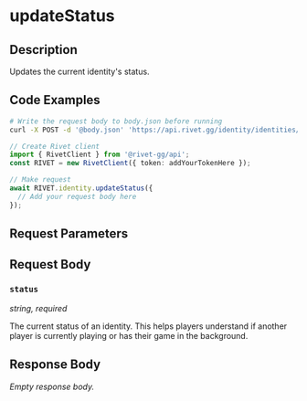 

# updateStatus

## Description

Updates the current identity's status.


## Code Examples

<CodeGroup title='Request' tag='POST' label='https://api.rivet.gg/identity/identities/identities/self/status'>

```bash {{ title: 'cURL' }}
# Write the request body to body.json before running
curl -X POST -d '@body.json' 'https://api.rivet.gg/identity/identities/identities/self/status'
```

```ts
// Create Rivet client
import { RivetClient } from '@rivet-gg/api';
const RIVET = new RivetClient({ token: addYourTokenHere });

// Make request
await RIVET.identity.updateStatus({
  // Add your request body here
});
```

</CodeGroup>


## Request Parameters


## Request Body

### `status`

_string, required_

The current status of an identity. This helps players understand if another player is currently playing or has their game in the background.




## Response Body

_Empty response body._
